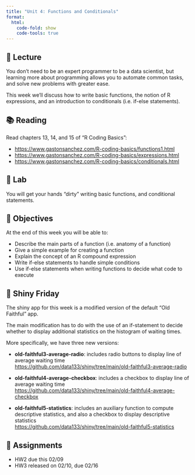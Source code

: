 ```yaml
---
title: "Unit 4: Functions and Conditionals"
format:
  html:
    code-fold: show
    code-tools: true
---
```



## 📖 Lecture

You don’t need to be an expert programmer to be a data scientist, but learning more about programming allows you to automate common tasks, and solve new problems with greater ease.

This week we'll discuss how to write basic functions, the notion of R expressions, and an introduction to conditionals (i.e. if-else statements).

 

## 📚 Reading

Read chapters 13, 14, and 15 of "R Coding Basics":

- <https://www.gastonsanchez.com/R-coding-basics/functions1.html>
- <https://www.gastonsanchez.com/R-coding-basics/expressions.html>
- <https://www.gastonsanchez.com/R-coding-basics/conditionals.html>
 


## 🔬 Lab

You will get your hands “dirty” writing basic functions, and conditional statements.



## 🎯 Objectives

At the end of this week you will be able to:

- Describe the main parts of a function (i.e. anatomy of a function)
- Give a simple example for creating a function
- Explain the concept of an R compound expression
- Write if-else statements to handle simple conditions
- Use if-else statements when writing functions to decide what code to execute
 


## 🔆 Shiny Friday

The shiny app for this week is a modified version of the default "Old Faithful" app.

The main modification has to do with the use of an if-statement to decide whether to display additional statistics on the histogram of waiting times.

More specifically, we have three new versions:

- __old-faithful3-average-radio__: includes radio buttons to display line of average waiting time <br>
<https://github.com/data133/shiny/tree/main/old-faithful3-average-radio>

- __old-faithful4-average-checkbox__: includes a checkbox to display line of average waiting time <br>
<https://github.com/data133/shiny/tree/main/old-faithful4-average-checkbox>

- __old-faithful5-statistics__: includes an auxiliary function to compute descriptive statistics, and also a checkbox to display descriptive statistics <br>
<https://github.com/data133/shiny/tree/main/old-faithful5-statistics>



## 🔔 Assignments

- HW2 due this 02/09
- HW3 released on 02/10, due 02/16
